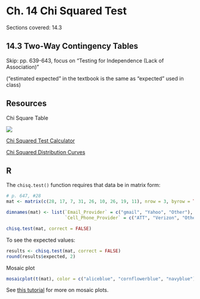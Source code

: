 # Ch. 14 Chi Squared Test {-}

Sections covered: 14.3

## 14.3 Two-Way Contingency Tables {-}

Skip: pp. 639-643, focus on "Testing for Independence (Lack of Association)"

("estimated expected" in the textbook is the same as "expected" used in class)

## Resources {-}

Chi Square Table

![](chisquare.png)


[Chi Squared Test Calculator](http://bit.ly/chisquare1201)

[Chi Squared Distribution Curves](https://saylordotorg.github.io/text_introductory-statistics/s15-01-chi-square-tests-for-independe.html)

## R {-}

The `chisq.test()` function requires that data be in matrix form:

```r
# p. 647, #28
mat <- matrix(c(28, 17, 7, 31, 26, 10, 26, 19, 11), nrow = 3, byrow = TRUE)

dimnames(mat) <- list(`Email_Provider` = c("gmail", "Yahoo", "Other"),
                      `Cell_Phone_Provider` = c("ATT", "Verizon", "Other"))

chisq.test(mat, correct = FALSE)

```

To see the expected values:

```r
results <- chisq.test(mat, correct = FALSE)
round(results$expected, 2)
```

Mosaic plot


```r
mosaicplot(t(mat), color = c("aliceblue", "cornflowerblue", "navyblue"), main = "")
```

See [this tutorial](https://github.com/jtr13/codehelp/blob/master/R/mosaic.md) for more on mosaic plots.
